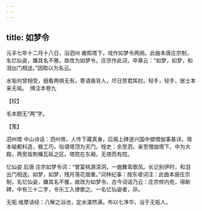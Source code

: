 ```yaml
---
---
---
```

title: 如梦令
---







元丰七年十二月十八日，浴泗州 雍熙塔下，戏作如梦令两阕。此曲本唐庄宗制，名忆仙姿，嫌其名不雅，故改为如梦令。庄宗作此词，卒章云：“如梦，如梦，和泪出门相送。”因取以为名云。

水垢何曾相受，细看两俱无有。寄语揩背人，尽日劳君挥肘。轻手，轻手，居士本来无垢。　傅注本卷九





【校】


毛本题无“两”字。





【笺】


泗州塔 中山诗话：泗州塔，人传下藏真身，后阁上碑道兴国中塑僧伽事甚详。塔本喻都料造，极工巧，俗谓塔顶为天门。桯史：余至泗，亲至僧伽塔下。中为大殿，两旁皆荆榛瓦砾之区。塔院在东厢，无塔而有院。

忆仙姿 后唐 庄宗如梦令词：“曾宴桃源深洞，一曲舞鸾歌凤。长记别伊时，和泪出门相送。如梦，如梦，残月落花烟重。”词林纪事：按东坡词注：此曲本唐庄宗制，名忆仙姿，嫌其名不雅，故改为如梦令。古今词话乃云：庄宗修内苑，得断碑，中有三十二字，令乐工入律歌之。一名忆仙姿者，非。

无垢 维摩诘经：八解之浴池，定水湛然满。布以七净华，浴于无垢人。